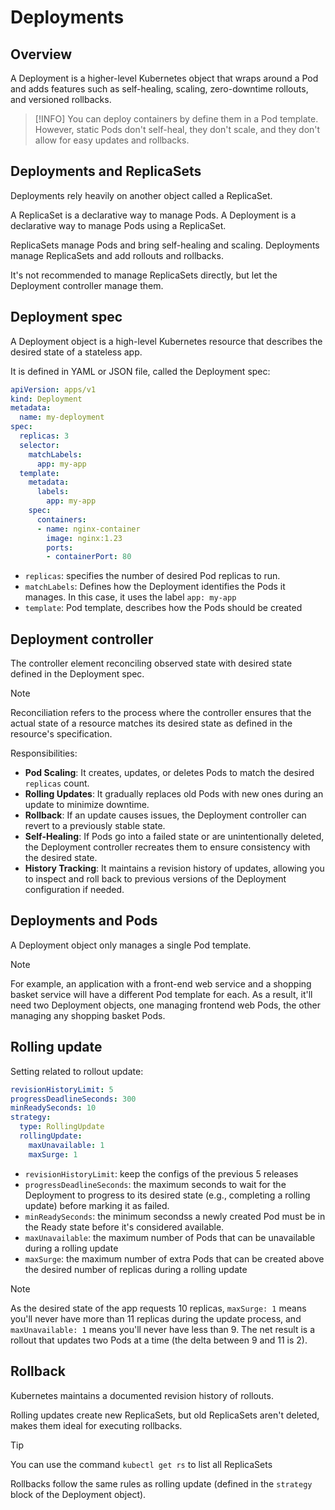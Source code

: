 # Deployments

## Overview

A Deployment is a higher-level Kubernetes object that wraps around a Pod and adds features such as self-healing, scaling, zero-downtime rollouts, and versioned rollbacks.

> [!INFO]
> You can deploy containers by define them in a Pod template. However, static Pods don't self-heal, they don't scale, and they don't allow for easy updates and rollbacks.


## Deployments and ReplicaSets

Deployments rely heavily on another object called a ReplicaSet.

A ReplicaSet is a declarative way to manage Pods. A Deployment is a declarative way to manage Pods using a ReplicaSet.

ReplicaSets manage Pods and bring self-healing and scaling. Deployments manage ReplicaSets and add rollouts and rollbacks.

It's not recommended to manage ReplicaSets directly, but let the Deployment controller manage them.


## Deployment spec

A Deployment object is a high-level Kubernetes resource that describes the desired state of a stateless app.

It is defined in YAML or JSON file, called the Deployment spec:

```yml {6,8,10}
apiVersion: apps/v1
kind: Deployment
metadata:
  name: my-deployment
spec:
  replicas: 3
  selector:
    matchLabels:
      app: my-app
  template:
    metadata:
      labels:
        app: my-app
    spec:
      containers:
      - name: nginx-container
        image: nginx:1.23
        ports:
        - containerPort: 80
```

- `replicas`: specifies the number of desired Pod replicas to run.
- `matchLabels`: Defines how the Deployment identifies the Pods it manages. In this case, it uses the label `app: my-app`
- `template`: Pod template, describes how the Pods should be created


## Deployment controller

The controller element reconciling observed state with desired state defined in the Deployment spec.

> [!NOTE]
> Reconciliation refers to the process where the controller ensures that the actual state of a resource matches its desired state as defined in the resource's specification.

Responsibilities:

- **Pod Scaling**: It creates, updates, or deletes Pods to match the desired `replicas` count.
- **Rolling Updates**: It gradually replaces old Pods with new ones during an update to minimize downtime.
- **Rollback**: If an update causes issues, the Deployment controller can revert to a previously stable state.
- **Self-Healing**: If Pods go into a failed state or are unintentionally deleted, the Deployment controller recreates them to ensure consistency with the desired state.
- **History Tracking**: It maintains a revision history of updates, allowing you to inspect and roll back to previous versions of the Deployment configuration if needed.


## Deployments and Pods

A Deployment object only manages a single Pod template.

> [!NOTE]
> For example, an application with a front-end web service and a shopping basket service will have a different Pod template for each. As a result, it'll need two Deployment objects, one managing frontend web Pods, the other managing any shopping basket Pods.


## Rolling update

Setting related to rollout update:

```yml
revisionHistoryLimit: 5
progressDeadlineSeconds: 300
minReadySeconds: 10
strategy:
  type: RollingUpdate
  rollingUpdate:
    maxUnavailable: 1
    maxSurge: 1
```
- `revisionHistoryLimit`: keep the configs of the previous 5 releases
- `progressDeadlineSeconds`: the maximum seconds to wait for the Deployment to progress to its desired state (e.g., completing a rolling update) before marking it as failed.
- `minReadySeconds`: the minimum secondss a newly created Pod must be in the Ready state before it's considered available.
- `maxUnavailable`: the maximum number of Pods that can be unavailable during a rolling update
- `maxSurge`: the maximum number of extra Pods that can be created above the desired number of replicas during a rolling update

> [!NOTE]
> As the desired state of the app requests 10 replicas, `maxSurge: 1` means you'll never have more than 11 replicas during the update process, and `maxUnavailable: 1` means you'll never have less than 9. The net result is a rollout that updates two Pods at a time
(the delta between 9 and 11 is 2).


## Rollback

Kubernetes maintains a documented revision history of rollouts.

Rolling updates create new ReplicaSets, but old ReplicaSets aren't
deleted, makes them ideal for executing rollbacks.

> [!TIP]
> You can use the command `kubectl get rs` to list all ReplicaSets

Rollbacks follow the same rules as rolling update (defined in the `strategy` block of the Deployment object).